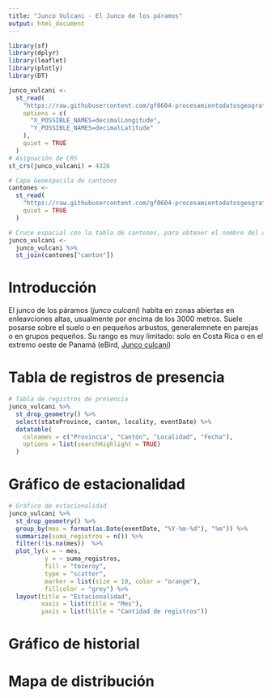 ```yaml
---
title: "Junco Vulcani - El Junco de los páramos"
output: html_document
---
```


```r
library(sf)
library(dplyr)
library(leaflet)
library(plotly)
library(DT)

```

```r
junco_vulcani <-
  st_read(
    "https://raw.githubusercontent.com/gf0604-procesamientodatosgeograficos/2021i-datos/main/gbif/junco_vulcani-cr-registros.csv",
    options = c(
      "X_POSSIBLE_NAMES=decimalLongitude",
      "Y_POSSIBLE_NAMES=decimalLatitude"
    ),
    quiet = TRUE
  )
# Asignación de CRS
st_crs(junco_vulcani) = 4326

# Capa Geoespacila de cantones
cantones <-
  st_read(
    "https://raw.githubusercontent.com/gf0604-procesamientodatosgeograficos/2021i-datos/main/ign/delimitacion-territorial-administrativa/cr_cantones_simp_wgs84.geojson",
    quiet = TRUE
  )
``` 

```r
# Cruce espacial con la tabla de cantones, para obtener el nombre del cantón
junco_vulcani <-
  junco_vulcani %>%
  st_join(cantones["canton"])
```


# Introducción
El junco de los páramos (*junco culcani*) habita en zonas abiertas en enleavciones altas, usualmente por encima de los 3000 metros. Suele posarse sobre el suelo o en pequeños arbustos, generalemnete en parejas o en grupos pequeños. Su rango es muy limitado: solo en Costa Rica o en el extremo oeste de Panamá (eBird, [Junco culcani](https://ebird.org/species/voljun1))

# Tabla de registros de presencia  
```r
# Tabla de registros de presencia
junco_vulcani %>%
  st_drop_geometry() %>%
  select(stateProvince, canton, locality, eventDate) %>%
  datatable(
    colnames = c("Provincia", "Cantón", "Localidad", "Fecha"),
    options = list(searchHighlight = TRUE)
  )
```

# Gráfico de estacionalidad
```r
# Gráfico de estacionalidad
junco_vulcani %>%
  st_drop_geometry() %>%
  group_by(mes = format(as.Date(eventDate, "%Y-%m-%d"), "%m")) %>%
  summarize(suma_registros = n()) %>%
  filter(!is.na(mes))  %>%
  plot_ly(x = ~ mes,
          y = ~ suma_registros,
          fill = "tozeroy",
          type = "scatter",
          marker = list(size = 10, color = "orange"),
          fillcolor = "grey") %>%
  layout(title = "Estacionalidad",
         xaxis = list(title = "Mes"),
         yaxis = list(title = "Cantidad de registros"))
```

# Gráfico de historial
# Mapa de distribución